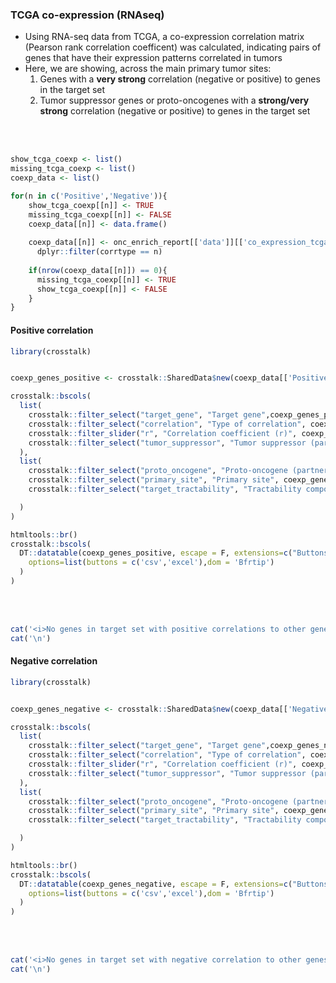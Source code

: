 ### TCGA co-expression (RNAseq) {.tabset}

* Using RNA-seq data from TCGA, a co-expression correlation matrix (Pearson rank correlation coefficent) was calculated, indicating pairs of genes that have their expression patterns correlated in tumors
* Here, we are showing, across the main primary tumor sites:
  1) Genes with a **very strong** correlation (negative or positive) to genes in the target set
  2) Tumor suppressor genes or proto-oncogenes with a **strong/very strong** correlation (negative or positive) to genes in the target set


<br><br>

```r

show_tcga_coexp <- list()
missing_tcga_coexp <- list()
coexp_data <- list()

for(n in c('Positive','Negative')){
    show_tcga_coexp[[n]] <- TRUE
    missing_tcga_coexp[[n]] <- FALSE
    coexp_data[[n]] <- data.frame()
  
    coexp_data[[n]] <- onc_enrich_report[['data']][['co_expression_tcga']] %>% 
      dplyr::filter(corrtype == n)
  
    if(nrow(coexp_data[[n]]) == 0){
      missing_tcga_coexp[[n]] <- TRUE
      show_tcga_coexp[[n]] <- FALSE
    }
}

```


#### Positive correlation

```r
library(crosstalk)


coexp_genes_positive <- crosstalk::SharedData$new(coexp_data[['Positive']])

crosstalk::bscols(
  list(
    crosstalk::filter_select("target_gene", "Target gene",coexp_genes_positive,~target_gene),
    crosstalk::filter_select("correlation", "Type of correlation", coexp_genes_positive, ~corrtype),
    crosstalk::filter_slider("r", "Correlation coefficient (r)", coexp_genes_positive, ~r, step = 0.05),
    crosstalk::filter_select("tumor_suppressor", "Tumor suppressor (partner)", coexp_genes_positive, ~tumor_suppressor)
  ),
  list(
    crosstalk::filter_select("proto_oncogene", "Proto-oncogene (partner)", coexp_genes_positive, ~proto_oncogene),
    crosstalk::filter_select("primary_site", "Primary site", coexp_genes_positive, ~primary_site),
    crosstalk::filter_select("target_tractability", "Tractability compound (partner)", coexp_genes_positive, ~target_tractability)

  )
)

htmltools::br()
crosstalk::bscols(
  DT::datatable(coexp_genes_positive, escape = F, extensions=c("Buttons","Responsive"), width = "100%",
    options=list(buttons = c('csv','excel'),dom = 'Bfrtip')
  )
)

```
<br><br>

```r
cat('<i>No genes in target set with positive correlations to other genes</i>',sep='\n')
cat('\n')
```


#### Negative correlation

```r
library(crosstalk)


coexp_genes_negative <- crosstalk::SharedData$new(coexp_data[['Negative']])

crosstalk::bscols(
  list(
    crosstalk::filter_select("target_gene", "Target gene",coexp_genes_negative,~target_gene),
    crosstalk::filter_select("correlation", "Type of correlation", coexp_genes_negative, ~corrtype),
    crosstalk::filter_slider("r", "Correlation coefficient (r)", coexp_genes_negative, ~r, step = 0.05),
    crosstalk::filter_select("tumor_suppressor", "Tumor suppressor (partner)", coexp_genes_negative, ~tumor_suppressor)
  ),
  list(
    crosstalk::filter_select("proto_oncogene", "Proto-oncogene (partner)", coexp_genes_negative, ~proto_oncogene),
    crosstalk::filter_select("primary_site", "Primary site", coexp_genes_negative, ~primary_site),
    crosstalk::filter_select("target_tractability", "Tractability compound (partner)", coexp_genes_negative, ~target_tractability)

  )
)

htmltools::br()
crosstalk::bscols(
  DT::datatable(coexp_genes_negative, escape = F, extensions=c("Buttons","Responsive"), width = "100%",
    options=list(buttons = c('csv','excel'),dom = 'Bfrtip')
  )
)

```
<br><br>

```r
cat('<i>No genes in target set with negative correlation to other genes</i>',sep='\n')
cat('\n')
```

